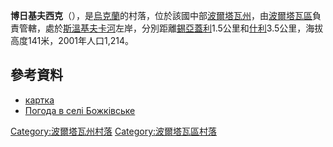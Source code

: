 {{coord|49|40|24|N|34|45|26|E|scale:100000_region:UA|display=title}}

'''博日基夫西克'''（{{lang-uk|Божківське}}），是[[烏克蘭|烏克蘭]]的村落，位於該國中部[[波爾塔瓦州|波爾塔瓦州]]，由[[波爾塔瓦區|波爾塔瓦區]]負責管轄，處於[[斯溫基夫卡河|斯溫基夫卡河]]左岸，分別距離[[錫亞蓋利|錫亞蓋利]]1.5公里和[[什利_(波爾塔瓦區)|什利]]3.5公里，海拔高度141米，2001年人口1,214。

==參考資料==
* [http://gska2.rada.gov.ua/pls/z7502/A005?rdat1=28.01.2010&rf7571=42796 картка]{{dead link|date=2017年11月 |bot=InternetArchiveBot |fix-attempted=yes }}
* [http://weather.in.ua/ua/poltavskaja/1683 Погода в селі Божківське]{{Wayback|url=http://weather.in.ua/ua/poltavskaja/1683 |date=20170511182835 }}

{{DEFAULTSORT:Божківське}}
[[Category:波爾塔瓦州村落|Category:波爾塔瓦州村落]]
[[Category:波爾塔瓦區村落|Category:波爾塔瓦區村落]]


{{Poltava-geo-stub}}